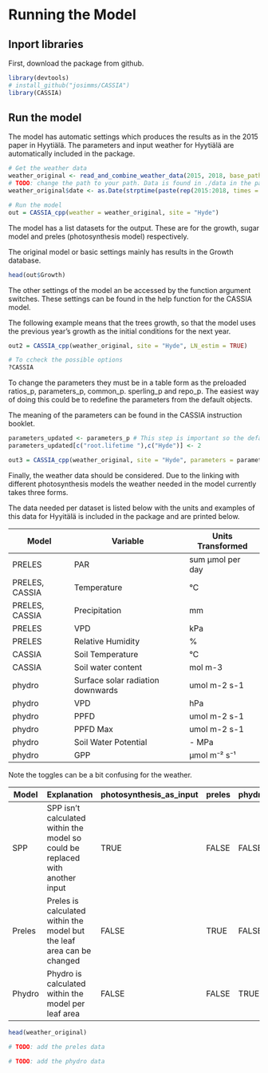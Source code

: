# Running the Model

## Inport libraries

First, download the package from github.

```r
library(devtools)
# install_github("josimms/CASSIA")
library(CASSIA)
```

## Run the model

The model has automatic settings which produces the results as in the 2015 paper in Hyytiälä. The parameters and input weather for Hyytiälä are automatically included in the package.

```r
# Get the weather data
weather_original <- read_and_combine_weather_data(2015, 2018, base_path = "~/Documents/CASSIA/data/weather_original_")
# TODO: change the path to your path. Data is found in ./data in the package
weather_original$date <- as.Date(strptime(paste(rep(2015:2018, times = c(365, 366, 365, 365)), weather_original$X), format = "%Y %j"))

# Run the model
out = CASSIA_cpp(weather = weather_original, site = "Hyde")
```

The model has a list datasets for the output. These are for the growth, sugar model and preles (photosynthesis model) respectively.

The original model or basic settings mainly has results in the Growth database.

```r
head(out$Growth)
```

The other settings of the model an be accessed by the function argument switches. These settings can be found in the help function for the CASSIA model. 

The following example means that the trees growth, so that the model uses the previous year's growth as the initial conditions for the next year.

```r
out2 = CASSIA_cpp(weather_original, site = "Hyde", LN_estim = TRUE)

# To ccheck the possible options
?CASSIA
```

To change the parameters they must be in a table form as the preloaded ratios_p, parameters_p, common_p. sperling_p and repo_p. The easiest way of doing this could be to redefine the parameters from the default objects.

The meaning of the parameters can be found in the CASSIA instruction booklet.

```r
parameters_updated <- parameters_p # This step is important so the default values aren't overwritten
parameters_updated[c("root.lifetime	"),c("Hyde")] <- 2

out3 = CASSIA_cpp(weather_original, site = "Hyde", parameters = parameters_updated)
```

Finally, the weather data should be considered. Due to the linking with different photosynthesis models the weather needed in the model currently takes three forms.

The data needed per dataset is listed below with the units and examples of this data for Hyyitälä is included in the package and are printed below.

| Model | Variable | Units Transformed |
|-------|----------|------------------|
| PRELES | PAR | sum µmol per day |
| PRELES, CASSIA | Temperature | °C |
| PRELES, CASSIA | Precipitation | mm |
| PRELES | VPD | kPa |
| PRELES | Relative Humidity | % |
| CASSIA | Soil Temperature | °C |
| CASSIA | Soil water content | mol m-3 |
| phydro | Surface solar radiation downwards | umol m-2 s-1 |
| phydro | VPD | hPa |
| phydro | PPFD | umol m-2 s-1 |
| phydro | PPFD Max | umol m-2 s-1 |
| phydro | Soil Water Potential | - MPa |
| phydro | GPP | µmol m⁻² s⁻¹ |

Note the toggles can be a bit confusing for the weather.

| Model    | Explanation                                                                    | photosynthesis_as_input | preles | phydro | fAPAR_Tian |
|----------|--------------------------------------------------------------------------------|--------------------------|--------|--------|------------|
| SPP      | SPP isn't calculated within the model so could be replaced with another input | TRUE                     | FALSE  | FALSE  | FALSE      |
| Preles   | Preles is calculated within the model but the leaf area can be changed         | FALSE                    | TRUE   | FALSE  | FALSE or TRUE |
| Phydro   | Phydro is calculated within the model per leaf area                            | FALSE                    | FALSE  | TRUE   | FALSE      |


```r
head(weather_original)

# TODO: add the preles data

# TODO: add the phydro data
```
